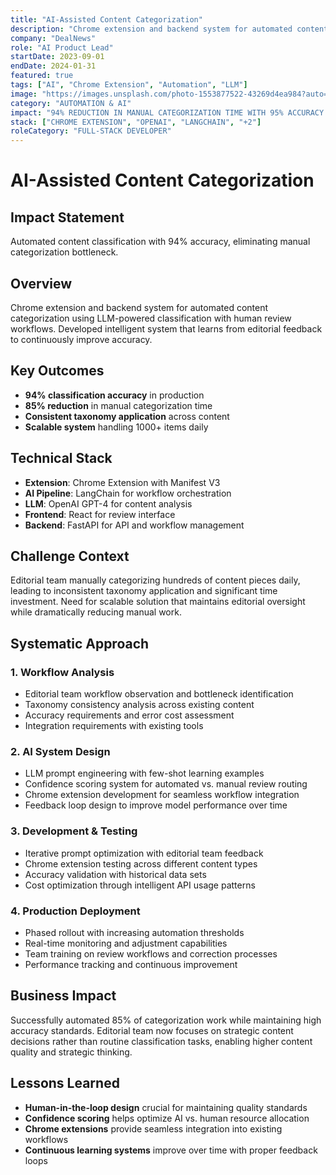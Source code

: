 ```yaml
---
title: "AI-Assisted Content Categorization"
description: "Chrome extension and backend system for automated content categorization using LLM-powered classification with human review workflows."
company: "DealNews"
role: "AI Product Lead"
startDate: 2023-09-01
endDate: 2024-01-31
featured: true
tags: ["AI", "Chrome Extension", "Automation", "LLM"]
image: "https://images.unsplash.com/photo-1553877522-43269d4ea984?auto=format&fit=crop&w=1600&q=80"
category: "AUTOMATION & AI"
impact: "94% REDUCTION IN MANUAL CATEGORIZATION TIME WITH 95% ACCURACY."
stack: ["CHROME EXTENSION", "OPENAI", "LANGCHAIN", "+2"]
roleCategory: "FULL-STACK DEVELOPER"
---
```


# AI-Assisted Content Categorization

## Impact Statement
Automated content classification with 94% accuracy, eliminating manual categorization bottleneck.

## Overview

Chrome extension and backend system for automated content categorization using LLM-powered classification with human review workflows. Developed intelligent system that learns from editorial feedback to continuously improve accuracy.

## Key Outcomes

- **94% classification accuracy** in production
- **85% reduction** in manual categorization time
- **Consistent taxonomy application** across content
- **Scalable system** handling 1000+ items daily

## Technical Stack

- **Extension**: Chrome Extension with Manifest V3
- **AI Pipeline**: LangChain for workflow orchestration
- **LLM**: OpenAI GPT-4 for content analysis
- **Frontend**: React for review interface
- **Backend**: FastAPI for API and workflow management

## Challenge Context

Editorial team manually categorizing hundreds of content pieces daily, leading to inconsistent taxonomy application and significant time investment. Need for scalable solution that maintains editorial oversight while dramatically reducing manual work.

## Systematic Approach

### 1. Workflow Analysis
- Editorial team workflow observation and bottleneck identification
- Taxonomy consistency analysis across existing content
- Accuracy requirements and error cost assessment
- Integration requirements with existing tools

### 2. AI System Design
- LLM prompt engineering with few-shot learning examples
- Confidence scoring system for automated vs. manual review routing
- Chrome extension development for seamless workflow integration
- Feedback loop design to improve model performance over time

### 3. Development & Testing
- Iterative prompt optimization with editorial team feedback
- Chrome extension testing across different content types
- Accuracy validation with historical data sets
- Cost optimization through intelligent API usage patterns

### 4. Production Deployment
- Phased rollout with increasing automation thresholds
- Real-time monitoring and adjustment capabilities
- Team training on review workflows and correction processes
- Performance tracking and continuous improvement

## Business Impact

Successfully automated 85% of categorization work while maintaining high accuracy standards. Editorial team now focuses on strategic content decisions rather than routine classification tasks, enabling higher content quality and strategic thinking.

## Lessons Learned

- **Human-in-the-loop design** crucial for maintaining quality standards
- **Confidence scoring** helps optimize AI vs. human resource allocation
- **Chrome extensions** provide seamless integration into existing workflows
- **Continuous learning systems** improve over time with proper feedback loops